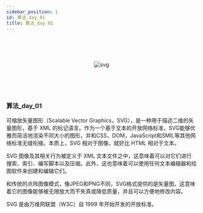 ```yaml
---
sidebar_position: 1
id: 算法_day_01
title: 算法_day_01
---
```


<br/>
<br/>
<br/>

<center>

![svg](/img/docs/svg/undraw_wishes_icyp.svg)

</center>
<br/>
<br/>
<br/>

<h3>算法_day_01</h3>
<p>
可缩放矢量图形（Scalable Vector Graphics，SVG），是一种用于描述二维的矢量图形，基于 XML 的标记语言。作为一个基于文本的开放网络标准，SVG能够优雅而简洁地渲染不同大小的图形，并和CSS，DOM，JavaScript和SMIL等其他网络标准无缝衔接。本质上，SVG 相对于图像，就好比 HTML 相对于文本。

SVG 图像及其相关行为被定义于 XML 文本文件之中，这意味着可以对它们进行搜索、索引、编写脚本以及压缩。此外，这也意味着可以使用任何文本编辑器和绘图软件来创建和编辑它们。

和传统的点阵图像模式，像JPEG和PNG不同，SVG格式提供的是矢量图，这意味着它的图像能够被无限放大而不失真或降低质量，并且可以方便地修改内容。

SVG 是由万维网联盟（W3C）自 1999 年开始开发的开放标准。
</p>

